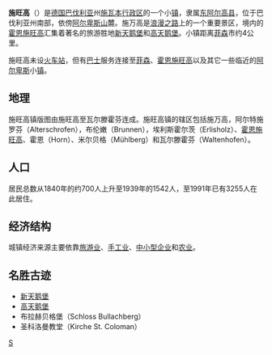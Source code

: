 {{noteTA
|G1=德国地名
|G2=Landkreis
}}
{{德国城市
| 市徽图 = File:DEU Schwangau COA.svg
| 代表圖像 = File:Hohenschwangau 01.JPG
| 在德国内的位置图 = 
| 所属联邦州 = 巴伐利亚州
| 所属行政区 = 施瓦本行政区
| 所属县 = 东阿尔高县
| 坐标纬度 = 47
| 坐标纬度分 = 35
| 坐标经度 = 10
| 坐标经度分 = 44
| 海拔高度 = 796
| 面积 = 76.06
| 人口 = 3268<!-- Bitte nicht per Hand aktualisieren: [[Wikipedia:WikiProjekt_Kommunen_und_Landkreise_in_Deutschland/Einwohnerzahlen|Wikipedia:WikiProjekt_Kommunen_und_Landkreise_in_Deutschland/Einwohnerzahlen]] -->
| 统计时间 = 2017年12月31日
| 人口密度 = 45
| 邮政编码 = 87643–87645
| 电话区号 = 08362
| 汽车牌号 = OAL
| 政府地址 = Münchener Straße 2 <br />87645 Schwangau
| 政府网站 = www.schwangau.de/
|}}

'''施旺高'''（{{lang-de|Schwangau}}）是[[德国|德国]][[巴伐利亚|巴伐利亚]]州[[施瓦本行政区|施瓦本行政区]]的一个小[[镇|镇]]，隶属[[东阿尔高县|东阿尔高县]]，位于巴伐利亚州南部，依傍[[阿尔卑斯山|阿尔卑斯山]]麓。施万高是[[浪漫之路|浪漫之路]]上的一个重要景区，境内的[[霍恩施旺高|霍恩施旺高]]汇集着著名的旅游胜地[[新天鹅堡|新天鹅堡]]和[[高天鹅堡|高天鹅堡]]。小镇距离[[菲森|菲森]]市约4公里。

施旺高未设[[火车站|火车站]]，但有[[巴士|巴士]]服务连接至[[菲森|菲森]]、[[霍恩施旺高|霍恩施旺高]]以及其它一些临近的[[阿尔卑斯|阿尔卑斯]]小[[镇|镇]]。

== 地理 ==
施旺高镇版图由施旺高至瓦尔滕霍芬连成。施旺高镇的辖区包括施万高，阿尔特施罗芬（Alterschrofen），布伦嫩（Brunnen），埃利斯霍尔茨（Erlisholz）、[[霍恩施旺高|霍恩施旺高]]、霍恩（Horn）、米尔贝格（Mühlberg）和瓦尔滕霍芬（Waltenhofen）。

== 人口 ==
居民总数从1840年的约700人上升至1939年的1542人，至1991年已有3255人在此居住。

== 经济结构 ==
城镇经济来源主要依靠[[旅游业|旅游业]]、[[手工业|手工业]]、[[中小型企业|中小型企业]]和[[农业|农业]]。

== 名胜古迹 ==
* [[新天鹅堡|新天鹅堡]]
* [[高天鹅堡|高天鹅堡]]
* 布拉赫贝格堡（Schloss Bullachberg）
* 圣科洛曼教堂（Kirche St. Coloman）

{{Commonscat|Schwangau}}
{{Authority control}}
[[Category:巴伐利亚州市镇|S]]